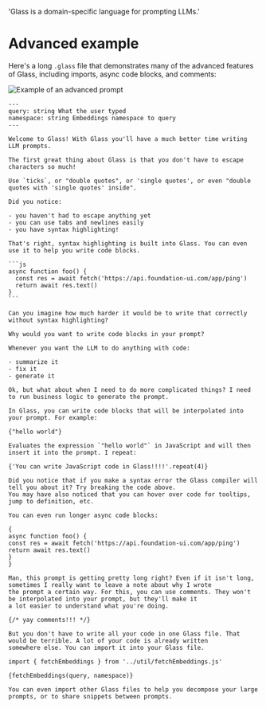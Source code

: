 
  'Glass is a domain-specific language for prompting LLMs.'


# Advanced example

Here's a long `.glass` file that demonstrates many of the advanced features of Glass, including imports, async code blocks, and comments:

![Example of an advanced prompt](/Users/shreyasparab/Developer/language.glass/src/images/exampleImages/AdvancedExample.jpeg)

````mdx
---
query: string What the user typed
namespace: string Embeddings namespace to query
---

Welcome to Glass! With Glass you'll have a much better time writing LLM prompts.

The first great thing about Glass is that you don't have to escape characters so much!

Use `ticks`, or "double quotes", or 'single quotes', or even "double quotes with 'single quotes' inside".

Did you notice:

- you haven't had to escape anything yet
- you can use tabs and newlines easily
- you have syntax highlighting!

That's right, syntax highlighting is built into Glass. You can even use it to help you write code blocks.

```js
async function foo() {
  const res = await fetch('https://api.foundation-ui.com/app/ping')
  return await res.text()
}
```

Can you imagine how much harder it would be to write that correctly without syntax highlighting?

Why would you want to write code blocks in your prompt?

Whenever you want the LLM to do anything with code:

- summarize it
- fix it
- generate it

Ok, but what about when I need to do more complicated things? I need to run business logic to generate the prompt.

In Glass, you can write code blocks that will be interpolated into your prompt. For example:

{"hello world"}

Evaluates the expression `"hello world"` in JavaScript and will then insert it into the prompt. I repeat:

{'You can write JavaScript code in Glass!!!!'.repeat(4)}

Did you notice that if you make a syntax error the Glass compiler will tell you about it? Try breaking the code above.
You may have also noticed that you can hover over code for tooltips, jump to definition, etc.

You can even run longer async code blocks:

{
async function foo() {
const res = await fetch('https://api.foundation-ui.com/app/ping')
return await res.text()
}
}

Man, this prompt is getting pretty long right? Even if it isn't long, sometimes I really want to leave a note about why I wrote
the prompt a certain way. For this, you can use comments. They won't be interpolated into your prompt, but they'll make it
a lot easier to understand what you're doing.

{/* yay comments!!! */}

But you don't have to write all your code in one Glass file. That would be terrible. A lot of your code is already written
somewhere else. You can import it into your Glass file.

import { fetchEmbeddings } from '../util/fetchEmbeddings.js'

{fetchEmbeddings(query, namespace)}

You can even import other Glass files to help you decompose your large prompts, or to share snippets between prompts.
````

<Resources />
